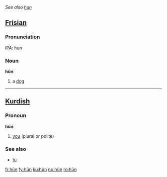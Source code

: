 ''See also [[hun]]''
==[[Frisian]]==

===Pronunciation===
IPA: hun

===Noun===
'''hûn'''
# a [[dog]]

----

==[[Kurdish]]==

===Pronoun===
'''hûn'''
# [[you]] (plural or polite)

===See also===
*[[tu#Kurdish|tu]]

[[fr:hûn]]
[[fy:hûn]]
[[ku:hûn]]
[[no:hûn]]
[[ro:hûn]]